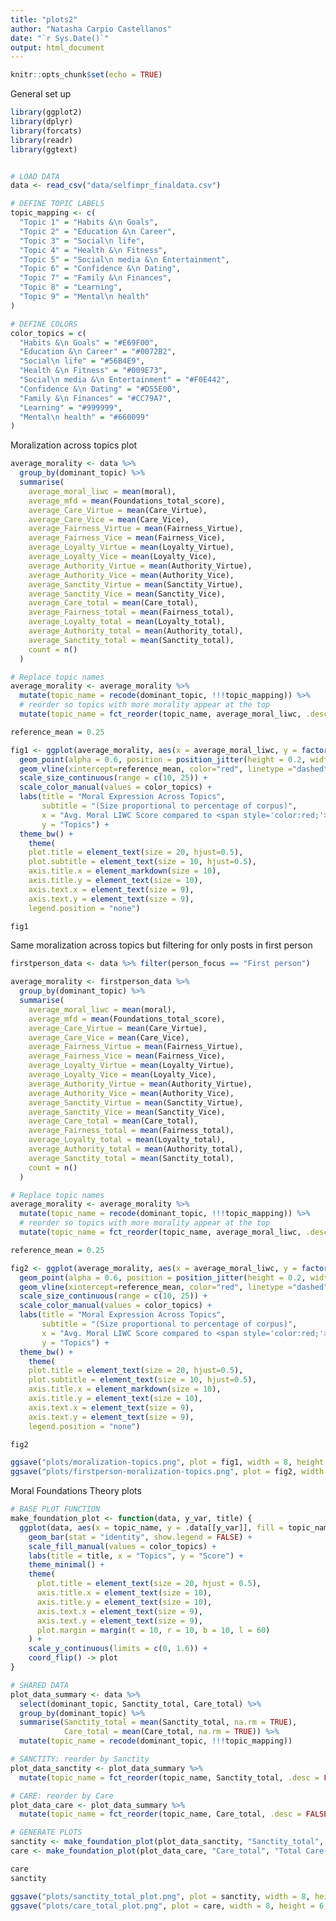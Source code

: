 ```yaml
---
title: "plots2"
author: "Natasha Carpio Castellanos"
date: "`r Sys.Date()`"
output: html_document
---
```


```r
knitr::opts_chunk$set(echo = TRUE)
```

General set up

```r
library(ggplot2)
library(dplyr)
library(forcats)
library(readr)
library(ggtext)


# LOAD DATA
data <- read_csv("data/selfimpr_finaldata.csv")
```

```r
# DEFINE TOPIC LABELS
topic_mapping <- c(
  "Topic 1" = "Habits &\n Goals",
  "Topic 2" = "Education &\n Career",
  "Topic 3" = "Social\n life",
  "Topic 4" = "Health &\n Fitness",
  "Topic 5" = "Social\n media &\n Entertainment",
  "Topic 6" = "Confidence &\n Dating",
  "Topic 7" = "Family &\n Finances",
  "Topic 8" = "Learning",
  "Topic 9" = "Mental\n health"
)

# DEFINE COLORS
color_topics = c(
  "Habits &\n Goals" = "#E69F00",
  "Education &\n Career" = "#0072B2",
  "Social\n life" = "#56B4E9",
  "Health &\n Fitness" = "#009E73",
  "Social\n media &\n Entertainment" = "#F0E442",
  "Confidence &\n Dating" = "#D55E00",
  "Family &\n Finances" = "#CC79A7",
  "Learning" = "#999999",
  "Mental\n health" = "#660099"
)
```

Moralization across topics plot

```r
average_morality <- data %>% 
  group_by(dominant_topic) %>%
  summarise(
    average_moral_liwc = mean(moral),
    average_mfd = mean(Foundations_total_score),
    average_Care_Virtue = mean(Care_Virtue),
    average_Care_Vice = mean(Care_Vice),
    average_Fairness_Virtue = mean(Fairness_Virtue),
    average_Fairness_Vice = mean(Fairness_Vice),
    average_Loyalty_Virtue = mean(Loyalty_Virtue),
    average_Loyalty_Vice = mean(Loyalty_Vice),
    average_Authority_Virtue = mean(Authority_Virtue),
    average_Authority_Vice = mean(Authority_Vice),
    average_Sanctity_Virtue = mean(Sanctity_Virtue),
    average_Sanctity_Vice = mean(Sanctity_Vice),
    average_Care_total = mean(Care_total),
    average_Fairness_total = mean(Fairness_total),
    average_Loyalty_total = mean(Loyalty_total),
    average_Authority_total = mean(Authority_total),
    average_Sanctity_total = mean(Sanctity_total),
    count = n()
  )

# Replace topic names
average_morality <- average_morality %>%
  mutate(topic_name = recode(dominant_topic, !!!topic_mapping)) %>%
  # reorder so topics with more morality appear at the top
  mutate(topic_name = fct_reorder(topic_name, average_moral_liwc, .desc = FALSE))

reference_mean = 0.25

fig1 <- ggplot(average_morality, aes(x = average_moral_liwc, y = factor(topic_name), size = count, color = topic_name)) +
  geom_point(alpha = 0.6, position = position_jitter(height = 0.2, width = 0)) +  
  geom_vline(xintercept=reference_mean, color="red", linetype ="dashed",size=0.5) +
  scale_size_continuous(range = c(10, 25)) +
  scale_color_manual(values = color_topics) +  
  labs(title = "Moral Expression Across Topics",
       subtitle = "(Size proportional to percentage of corpus)",
       x = "Avg. Moral LIWC Score compared to <span style='color:red;'>- -LIWC testing corpus baseline- -</span>",
       y = "Topics") +
  theme_bw() +
    theme(
    plot.title = element_text(size = 20, hjust=0.5),  
    plot.subtitle = element_text(size = 10, hjust=0.5),
    axis.title.x = element_markdown(size = 10),            
    axis.title.y = element_text(size = 10),
    axis.text.x = element_text(size = 9),              
    axis.text.y = element_text(size = 9),
    legend.position = "none")

fig1

```

Same moralization across topics but filtering for only posts in first person

```r
firstperson_data <- data %>% filter(person_focus == "First person")

average_morality <- firstperson_data %>% 
  group_by(dominant_topic) %>%
  summarise(
    average_moral_liwc = mean(moral),
    average_mfd = mean(Foundations_total_score),
    average_Care_Virtue = mean(Care_Virtue),
    average_Care_Vice = mean(Care_Vice),
    average_Fairness_Virtue = mean(Fairness_Virtue),
    average_Fairness_Vice = mean(Fairness_Vice),
    average_Loyalty_Virtue = mean(Loyalty_Virtue),
    average_Loyalty_Vice = mean(Loyalty_Vice),
    average_Authority_Virtue = mean(Authority_Virtue),
    average_Authority_Vice = mean(Authority_Vice),
    average_Sanctity_Virtue = mean(Sanctity_Virtue),
    average_Sanctity_Vice = mean(Sanctity_Vice),
    average_Care_total = mean(Care_total),
    average_Fairness_total = mean(Fairness_total),
    average_Loyalty_total = mean(Loyalty_total),
    average_Authority_total = mean(Authority_total),
    average_Sanctity_total = mean(Sanctity_total),
    count = n()
  )

# Replace topic names
average_morality <- average_morality %>%
  mutate(topic_name = recode(dominant_topic, !!!topic_mapping)) %>%
  # reorder so topics with more morality appear at the top
  mutate(topic_name = fct_reorder(topic_name, average_moral_liwc, .desc = FALSE))

reference_mean = 0.25

fig2 <- ggplot(average_morality, aes(x = average_moral_liwc, y = factor(topic_name), size = count, color = topic_name)) +
  geom_point(alpha = 0.6, position = position_jitter(height = 0.2, width = 0)) +  
  geom_vline(xintercept=reference_mean, color="red", linetype ="dashed",size=0.5) +
  scale_size_continuous(range = c(10, 25)) +
  scale_color_manual(values = color_topics) +  
  labs(title = "Moral Expression Across Topics",
       subtitle = "(Size proportional to percentage of corpus)",
       x = "Avg. Moral LIWC Score compared to <span style='color:red;'>- -LIWC testing corpus baseline- -</span>",
       y = "Topics") +
  theme_bw() +
    theme(
    plot.title = element_text(size = 20, hjust=0.5),  
    plot.subtitle = element_text(size = 10, hjust=0.5),
    axis.title.x = element_markdown(size = 10),            
    axis.title.y = element_text(size = 10),
    axis.text.x = element_text(size = 9),              
    axis.text.y = element_text(size = 9),
    legend.position = "none")

fig2
```
```r
ggsave("plots/moralization-topics.png", plot = fig1, width = 8, height = 6, dpi = 300)
ggsave("plots/firstperson-moralization-topics.png", plot = fig2, width = 8, height = 6, dpi = 300)
```


Moral Foundations Theory plots

```r
# BASE PLOT FUNCTION
make_foundation_plot <- function(data, y_var, title) {
  ggplot(data, aes(x = topic_name, y = .data[[y_var]], fill = topic_name)) +
    geom_bar(stat = "identity", show.legend = FALSE) +
    scale_fill_manual(values = color_topics) + 
    labs(title = title, x = "Topics", y = "Score") +
    theme_minimal() +
    theme(
      plot.title = element_text(size = 20, hjust = 0.5),
      axis.title.x = element_text(size = 10),
      axis.title.y = element_text(size = 10),
      axis.text.x = element_text(size = 9),
      axis.text.y = element_text(size = 9),
      plot.margin = margin(t = 10, r = 10, b = 10, l = 60)
    ) +
    scale_y_continuous(limits = c(0, 1.6)) +
    coord_flip() -> plot
}

# SHARED DATA
plot_data_summary <- data %>%
  select(dominant_topic, Sanctity_total, Care_total) %>%
  group_by(dominant_topic) %>%
  summarise(Sanctity_total = mean(Sanctity_total, na.rm = TRUE),
            Care_total = mean(Care_total, na.rm = TRUE)) %>%
  mutate(topic_name = recode(dominant_topic, !!!topic_mapping))

# SANCTITY: reorder by Sanctity
plot_data_sanctity <- plot_data_summary %>%
  mutate(topic_name = fct_reorder(topic_name, Sanctity_total, .desc = FALSE))

# CARE: reorder by Care
plot_data_care <- plot_data_summary %>%
  mutate(topic_name = fct_reorder(topic_name, Care_total, .desc = FALSE))

# GENERATE PLOTS
sanctity <- make_foundation_plot(plot_data_sanctity, "Sanctity_total", "Total Sanctity language")
care <- make_foundation_plot(plot_data_care, "Care_total", "Total Care language")

```

```r
care
sanctity
```

```r
ggsave("plots/sanctity_total_plot.png", plot = sanctity, width = 8, height = 6, dpi = 300)
ggsave("plots/care_total_plot.png", plot = care, width = 8, height = 6, dpi = 300)
```






